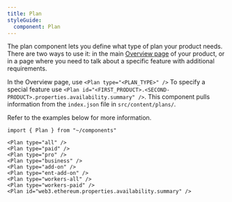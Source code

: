 ```yaml
---
title: Plan
styleGuide:
  component: Plan
---
```


The plan component lets you define what type of plan your product needs. There are two ways to use it: in the main [Overview page](/style-guide/documentation-content-strategy/content-types/overview/) of your product, or in a page where you need to talk about a specific feature with additional requirements.

In the Overview page, use `<Plan type="<PLAN_TYPE>" />`
To specify a special feature use `<Plan id="<FIRST_PRODUCT>.<SECOND-PRODUCT>.properties.availability.summary" />`. This component pulls information from the `index.json` file in `src/content/plans/`.

Refer to the examples below for more information.


```mdx live
import { Plan } from "~/components"

<Plan type="all" />
<Plan type="paid" />
<Plan type="pro" />
<Plan type="business" />
<Plan type="add-on" />
<Plan type="ent-add-on" />
<Plan type="workers-all" />
<Plan type="workers-paid" />
<Plan id="web3.ethereum.properties.availability.summary" />
```